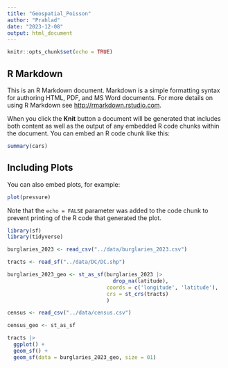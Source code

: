 ```yaml
---
title: "Geospatial_Poisson"
author: "Prahlad"
date: "2023-12-08"
output: html_document
---
```


```r
knitr::opts_chunk$set(echo = TRUE)
```

## R Markdown

This is an R Markdown document. Markdown is a simple formatting syntax for authoring HTML, PDF, and MS Word documents. For more details on using R Markdown see <http://rmarkdown.rstudio.com>.

When you click the **Knit** button a document will be generated that includes both content as well as the output of any embedded R code chunks within the document. You can embed an R code chunk like this:

```r
summary(cars)
```

## Including Plots

You can also embed plots, for example:

```r
plot(pressure)
```

Note that the `echo = FALSE` parameter was added to the code chunk to prevent printing of the R code that generated the plot.

```r
library(sf)
library(tidyverse)
```

```r
burglaries_2023 <- read_csv("../data/burglaries_2023.csv")
```

```r
tracts <- read_sf("../data/DC/DC.shp")
```

```r
burglaries_2023_geo <- st_as_sf(burglaries_2023 |> 
                                  drop_na(latitude),
                                coords = c('longitude', 'latitude'),
                                crs = st_crs(tracts)
                                )
```

```r
census <- read_csv("../data/census.csv")
```
```r
census_geo <- st_as_sf
```


```r
tracts |> 
  ggplot() +
  geom_sf() +
  geom_sf(data = burglaries_2023_geo, size = 01)
```

